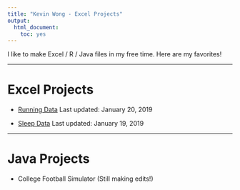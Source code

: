 ```yaml
---
title: "Kevin Wong - Excel Projects"
output:
  html_document:
    toc: yes
---
```


I like to make Excel / R / Java files in my free time. Here are my favorites!

***

# Excel Projects

* [Running Data](Running_Kevin_Wong_1_20_19.xlsx){target="_blank"} Last updated: January 20, 2019

* [Sleep Data](Sleep_Kevin_Wong_1_19_19.xlsx){target="_blank"} Last updated: January 19, 2019

***

# Java Projects

 * College Football Simulator (Still making edits!)